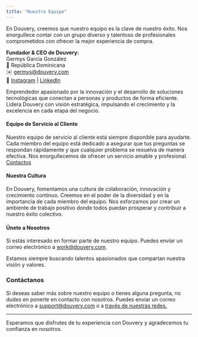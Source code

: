 ```yaml
---
title: "Nuestro Equipo"
---
```


En Douvery, creemos que nuestro equipo es la clave de nuestro éxito. Nos enorgullece contar con un grupo diverso y talentoso de profesionales comprometidos con ofrecer la mejor experiencia de compra.

**Fundador & CEO de Douvery:**\
Germys García González\
📍 República Dominicana\
✉️ [germys@douvery.com](mailto:germys@douvery.com)\
🔗 [Instagram](#) | [LinkedIn](#)

Emprendedor apasionado por la innovación y el desarrollo de soluciones tecnológicas que conectan a personas y productos de forma eficiente. Lidera Douvery con visión estratégica, impulsando el crecimiento y la excelencia en cada etapa del negocio.

#### Equipo de Servicio al Cliente

Nuestro equipo de servicio al cliente está siempre disponible para ayudarte. Cada miembro del equipo está dedicado a asegurar que tus preguntas se respondan rápidamente y que cualquier problema se resuelva de manera efectiva. Nos enorgullecemos de ofrecer un servicio amable y profesional. [Contactos](/guias/preguntas-frecuentes/nuestro-equipo#contactanos)

#### Nuestra Cultura

En Douvery, fomentamos una cultura de colaboración, innovación y crecimiento continuo. Creemos en el poder de la diversidad y en la importancia de cada miembro del equipo. Nos esforzamos por crear un ambiente de trabajo positivo donde todos puedan prosperar y contribuir a nuestro éxito colectivo.

#### Únete a Nosotros

Si estás interesado en formar parte de nuestro equipo. Puedes enviar un correo electrónico a [work@douvery.com](mailto:douvery@douvery.com).

Estamos siempre buscando talentos apasionados que compartan nuestra visión y valores.

### Contáctanos

Si deseas saber más sobre nuestro equipo o tienes alguna pregunta, no dudes en ponerte en contacto con nosotros. Puedes enviar un correo electrónico a [support@douvery.com](mailto:douvery@douvery.com) o a [través de nuestras redes.](/guias/preguntas-frecuentes/nuestro-equipo#contactanos)

---

Esperamos que disfrutes de tu experiencia con Douvery y agradecemos tu confianza en nosotros.